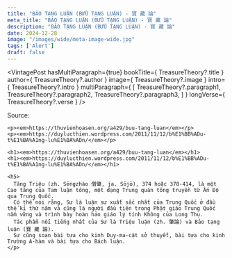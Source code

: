 ```yaml
---
title: "BẢO TẠNG LUẬN (BỬU TẠNG LUẬN) - 寶 藏 論"
meta_title: "BẢO TẠNG LUẬN (BỬU TẠNG LUẬN) - 寶 藏 論"
description: "BẢO TẠNG LUẬN (BỬU TẠNG LUẬN) - 寶 藏 論"
date: 2024-12-28
image: "/images/wide/meta-image-wide.jpg"
tags: ['Alert']
draft: false
---
```



<div style="width: 50%; margin: auto">
  <Youtube client:load id={TreasureTheory?.youtubeId} title={TreasureTheory?.title} />
</div>

<VintagePost
  hasMultiParagraph={true}
  bookTitle={ TreasureTheory?.title }
  author={ TreasureTheory?.author }
  image={ TreasureTheory?.image }
  intro={ TreasureTheory?.intro }
  multiParagraph={
    [
      TreasureTheory?.paragraph1,
      TreasureTheory?.paragraph2,
      TreasureTheory?.paragraph3,
    ]
  }
  longVerse={ TreasureTheory?.verse }
/>

<div className="grid bg-body dark:bg-darkmode-body">

  <div className="container vi-teachings">
    <p>Source:</p>

    <p><em>https://thuvienhoasen.org/a429/buu-tang-luan</em></p>
    <p><em>https://duylucthien.wordpress.com/2011/11/12/b%E1%BB%ADu-t%E1%BA%A1ng-lu%E1%BA%ADn/</em></p>

    <h1><em>https://thuvienhoasen.org/a429/buu-tang-luan</em></h1>
    <h1><em>https://duylucthien.wordpress.com/2011/11/12/b%E1%BB%ADu-t%E1%BA%A1ng-lu%E1%BA%ADn/</em></h1>

    <h5>
      Tăng Triệu (zh. Sēngzhào 僧肇, ja. Sōjō), 374 hoặc 378-414, là một Cao tăng của Tam luận tông, một dạng Trung quán tông truyền từ Ấn Độ qua Trung Quốc.
      Có thể nói rằng, Sư là luận sư xuất sắc nhất của Trung Quốc ở đầu thế kỉ thứ năm và cũng là người đầu tiên trong Phật giáo Trung Quốc nắm vững và trình bày hoàn hảo giáo lý tính Không của Long Thụ.
      Tác phẩm nổi tiếng nhất của Sư là Triệu luận (zh. 肇論) và Bảo tạng luận (寶 藏 論).
      Sư cũng soạn bài tựa cho kinh Duy-ma-cật sở thuyết, bài tựa cho kinh Trường A-hàm và bài tựa cho Bách luận.
    </p>
  </div>

</div>
